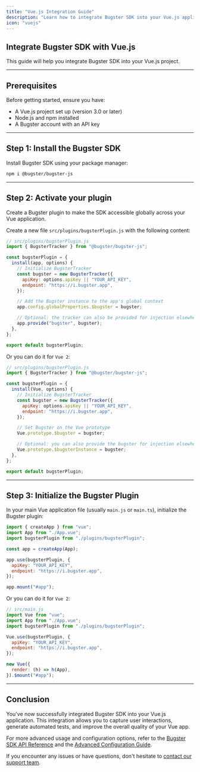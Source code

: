 ```yaml
---
title: "Vue.js Integration Guide"
description: "Learn how to integrate Bugster SDK into your Vue.js application"
icon: "vuejs"
---
```


## Integrate Bugster SDK with Vue.js

This guide will help you integrate Bugster SDK into your Vue.js project.

---

## Prerequisites

Before getting started, ensure you have:

- A Vue.js project set up (version 3.0 or later)
- Node.js and npm installed
- A Bugster account with an API key

---

## Step 1: Install the Bugster SDK

Install Bugster SDK using your package manager:

```bash
npm i @bugster/bugster-js
```

---

## Step 2: Activate your plugin

Create a Bugster plugin to make the SDK accessible globally across your Vue application.

Create a new file `src/plugins/bugsterPlugin.js` with the following content:

```javascript
// src/plugins/bugsterPlugin.js
import { BugsterTracker } from "@bugster/bugster-js";

const bugsterPlugin = {
  install(app, options) {
    // Initialize BugsterTracker
    const bugster = new BugsterTracker({
      apiKey: options.apiKey || "YOUR_API_KEY",
      endpoint: "https://i.bugster.app",
    });

    // Add the Bugster instance to the app's global context
    app.config.globalProperties.$bugster = bugster;

    // Optional: the tracker can also be provided for injection elsewhere
    app.provide("bugster", bugster);
  },
};

export default bugsterPlugin;
```

Or you can do it for `Vue 2`:

```javascript
// src/plugins/bugsterPlugin.js
import { BugsterTracker } from "@bugster/bugster-js";

const bugsterPlugin = {
  install(Vue, options) {
    // Initialize BugsterTracker
    const bugster = new BugsterTracker({
      apiKey: options.apiKey || "YOUR_API_KEY",
      endpoint: "https://i.bugster.app",
    });

    // Set Bugster on the Vue prototype
    Vue.prototype.$bugster = bugster;

    // Optional: you can also provide the bugster for injection elsewhere
    Vue.prototype.$bugsterInstance = bugster;
  },
};

export default bugsterPlugin;
```

---

## Step 3: Initialize the Bugster Plugin

In your main Vue application file (usually `main.js` or `main.ts`), initialize the Bugster plugin:

```javascript
import { createApp } from "vue";
import App from "./App.vue";
import bugsterPlugin from "./plugins/bugsterPlugin";

const app = createApp(App);

app.use(bugsterPlugin, {
  apiKey: "YOUR_API_KEY",
  endpoint: "https://i.bugster.app",
});

app.mount("#app");
```

Or you can do it for `Vue 2`:

```javascript
// src/main.js
import Vue from "vue";
import App from "./App.vue";
import bugsterPlugin from "./plugins/bugsterPlugin";

Vue.use(bugsterPlugin, {
  apiKey: "YOUR_API_KEY",
  endpoint: "https://i.bugster.app",
});

new Vue({
  render: (h) => h(App),
}).$mount("#app");
```

---

## Conclusion

You've now successfully integrated Bugster SDK into your Vue.js application. This integration allows you to capture user interactions, generate automated tests, and improve the overall quality of your Vue app.

For more advanced usage and configuration options, refer to the [Bugster SDK API Reference](/api-reference) and the [Advanced Configuration Guide](/advanced-configuration).

If you encounter any issues or have questions, don't hesitate to [contact our support team](https://bugster.app/contact).
